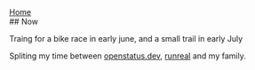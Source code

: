 ---
---


<Layout>
    <div>
        <a href="/" class="font-medium text-xl underline decoration-2 underline-offset-4 text-gray-950 hover:text-gray-600"> Home</a>
    </div>
<article class="prose">
## Now

Traing for a bike race in early june, and a small trail in early July

Spliting my time between [openstatus.dev](https://openstatus.dev), [runreal](https://www.runreal.dev) and my family.

</article>
</Layout>
